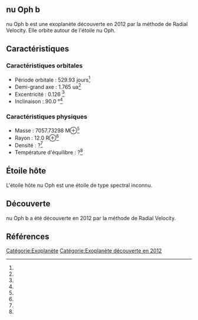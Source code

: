 == nu Oph b ==

{{Infobox Exoplanète
| nom = nu Oph b
| image = 
| légende = 
| étoile = nu Oph
| constellation = 
| ascension_droite = 
| déclinaison = 
| distance = ?
| type_spectral = ?
| masse = 7057.73298 M⊕<ref></ref>
| rayon = 12.0 R⊕<ref></ref>
| densité = ?<ref></ref>
| gravité = ?<ref></ref>
| température = ?<ref></ref>
| période = 529.93 j<ref></ref>
| demi_grand_axe = 1.765 ua<ref></ref>
| excentricité = 0.126 <ref></ref>
| inclinaison = 90.0 °<ref></ref>
| méthode_découverte = Radial Velocity
| date_découverte = 2012
| statut = Confirmée
}}

nu Oph b est une exoplanète découverte en 2012 par la méthode de Radial Velocity. Elle orbite autour de l'étoile nu Oph.

== Caractéristiques ==

=== Caractéristiques orbitales ===
* Période orbitale : 529.93 jours<ref></ref>
* Demi-grand axe : 1.765 ua<ref></ref>
* Excentricité : 0.126 <ref></ref>
* Inclinaison : 90.0 °<ref></ref>

=== Caractéristiques physiques ===
* Masse : 7057.73298 M⊕<ref></ref>
* Rayon : 12.0 R⊕<ref></ref>
* Densité : ?<ref></ref>
* Température d'équilibre : ?<ref></ref>

== Étoile hôte ==

{{Infobox Étoile
| nom = nu Oph
| image = 
| légende = 
| constellation = 
| ascension_droite = 
| déclinaison = 
| distance = ?
| type_spectral = ?
| magnitude_absolue = 
| magnitude_apparente = 
| masse = ?<ref></ref>
| rayon = ?<ref></ref>
| température = ?<ref></ref>
| métallicité = ?<ref></ref>
| âge = ?<ref></ref>
}}

L'étoile hôte nu Oph est une étoile de type spectral inconnu.

== Découverte ==

nu Oph b a été découverte en 2012 par la méthode de Radial Velocity.

== Références ==
<references />

[[Catégorie:Exoplanète]]
[[Catégorie:Exoplanète découverte en 2012]]
